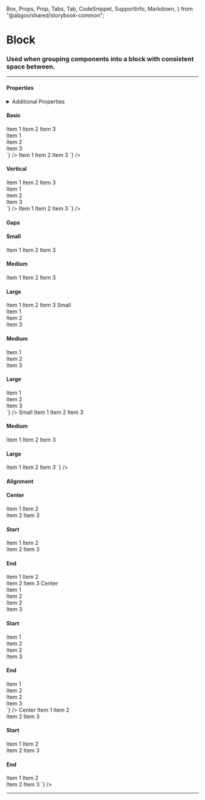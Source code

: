  Box,
  Props,
  Prop,
  Tabs,
  Tab,
  CodeSnippet,
  SupportInfo,
  Markdown,
} from "@abgov/shared/storybook-common";

<Meta title="Utility/Block" />

# Block

### Used when grouping components into a block with consistent space between.

---

#### Properties

<Props>
  <Prop
    name="gap"
    type="none | 3xs | 2xs | xs | s | m | l | xl | 2xl | 3xl"
    description="Spacing between items"
    defaultValue="m"
  />
  <Prop
    name="direction"
    type="row | column"
    description="Stacking direction of child components"
    defaultValue="row"
  />
  <Prop
    name="alignment"
    type="center | start | end"
    defaultValue="start"
    description="Primary axis alignment"
  />
</Props>

<details>
  <summary>Additional Properties</summary>
  <Props showTabs={true}>
    <Prop
      name="mt"
      type="none | 3xs | 2xs | xs | s | m | l | xl | 2xl | 3xl"
      defaultValue="none"
      description="Top margin"
    />
    <Prop
      name="mr"
      type="none | 3xs | 2xs | xs | s | m | l | xl | 2xl | 3xl"
      defaultValue="none"
      description="Right margin"
    />
    <Prop
      name="mb"
      type="none | 3xs | 2xs | xs | s | m | l | xl | 2xl | 3xl"
      defaultValue="none"
      description="Bottom margin"
    />
    <Prop
      name="ml"
      type="none | 3xs | 2xs | xs | s | m | l | xl | 2xl | 3xl"
      defaultValue="none"
      description="Left margin"
    />
  </Props>
</details>

#### Basic

<Story name="Horizontal">
  <GoABlock gap="m">
    <Box>Item 1</Box>
    <Box>Item 2</Box>
    <Box>Item 3</Box>
  </GoABlock>
</Story>

<Tabs>
  <Tab label="Angular">
    <CodeSnippet
      lang="html"
      code={`
      <goa-block gap="m">
        <div>Item 1</div>
        <div>Item 2</div>
        <div>Item 3</div>
      </goa-block>
    `}
    />
  </Tab>
  <Tab label="React">
    <CodeSnippet
      lang="tsx"
      code={`
      <GoABlock gap="m">
        <Box>Item 1</Box>
        <Box>Item 2</Box>
        <Box>Item 3</Box>
      </GoABlock>
    `}
    />
  </Tab>
</Tabs>

#### Vertical

<Story name="Vertical">
  <GoABlock gap="m" direction="column">
    <Box>Item 1</Box>
    <Box>Item 2</Box>
    <Box>Item 3</Box>
  </GoABlock>
</Story>

<Tabs>
  <Tab label="Angular">
    <CodeSnippet
      lang="html"
      code={`
      <goa-block gap="m" direction="column">
        <div>Item 1</div>
        <div>Item 2</div>
        <div>Item 3</div>
      </goa-block>
    `}
    />
  </Tab>
  <Tab label="React">
    <CodeSnippet
      lang="tsx"
      code={`
      <GoABlock gap="m" direction="column">
        <Box>Item 1</Box>
        <Box>Item 2</Box>
        <Box>Item 3</Box>
      </GoABlock>
    `}
    />
  </Tab>
</Tabs>

#### Gaps

<Story name="Gaps">
  <h4>Small</h4>
  <GoABlock gap="s">
    <Box>Item 1</Box>
    <Box>Item 2</Box>
    <Box>Item 3</Box>
  </GoABlock>
  <h4>Medium</h4>
  <GoABlock gap="m">
    <Box>Item 1</Box>
    <Box>Item 2</Box>
    <Box>Item 3</Box>
  </GoABlock>
  <h4>Large</h4>
  <GoABlock gap="l">
    <Box>Item 1</Box>
    <Box>Item 2</Box>
    <Box>Item 3</Box>
  </GoABlock>
</Story>

<Tabs>
  <Tab label="Angular">
    <CodeSnippet
      lang="html"
      code={`
      <h4>Small</h4>
      <goa-block gap="s">
        <div>Item 1</div>
        <div>Item 2</div>
        <div>Item 3</div>
      </goa-block>
      <h4>Medium</h4>
      <goa-block gap="m">
        <div>Item 1</div>
        <div>Item 2</div>
        <div>Item 3</div>
      </goa-block>
      <h4>Large</h4>
      <goa-block gap="l">
        <div>Item 1</div>
        <div>Item 2</div>
        <div>Item 3</div>
      </goa-block>
    `}
    />
  </Tab>
  <Tab label="React">
    <CodeSnippet
      lang="tsx"
      code={`
      <h4>Small</h4>
      <GoABlock gap="s">
        <Box>Item 1</Box>
        <Box>Item 2</Box>
        <Box>Item 3</Box>
      </GoABlock>
      <h4>Medium</h4>
      <GoABlock gap="m">
        <Box>Item 1</Box>
        <Box>Item 2</Box>
        <Box>Item 3</Box>
      </GoABlock>
      <h4>Large</h4>
      <GoABlock gap="l">
        <Box>Item 1</Box>
        <Box>Item 2</Box>
        <Box>Item 3</Box>
      </GoABlock>
    `}
    />
  </Tab>
</Tabs>

#### Alignment

<Story name="Alignment">
  <h4>Center</h4>
  <GoABlock gap="m" alignment="center">
    <Box>Item 1</Box>
    <Box>
      Item 2<br />
      Item 2
    </Box>
    <Box>Item 3</Box>
  </GoABlock>
  <h4>Start</h4>
  <GoABlock gap="m" alignment="start">
    <Box>Item 1</Box>
    <Box>
      Item 2<br />
      Item 2
    </Box>
    <Box>Item 3</Box>
  </GoABlock>
  <h4>End</h4>
  <GoABlock gap="m" alignment="end">
    <Box>Item 1</Box>
    <Box>
      Item 2<br />
      Item 2
    </Box>
    <Box>Item 3</Box>
  </GoABlock>
</Story>

<Tabs>
  <Tab label="Angular">
    <CodeSnippet
      lang="html"
      code={`
      <h4>Center</h4>
      <goa-block gap="m" alignment="center">
        <div>Item 1</div>
        <div>Item 2<br />Item 2</div>
        <div>Item 3</div>
      </goa-block>
      <h4>Start</h4>
      <goa-block gap="m" alignment="start">
        <div>Item 1</div>
        <div>Item 2<br />Item 2</div>
        <div>Item 3</div>
      </goa-block>
      <h4>End</h4>
      <goa-block gap="m" alignment="end">
        <div>Item 1</div>
        <div>Item 2<br />Item 2</div>
        <div>Item 3</div>
      </goa-block>
    `}
    />
  </Tab>
  <Tab label="React">
    <CodeSnippet
      lang="tsx"
      code={`
      <h4>Center</h4>
      <GoABlock gap="m" alignment="center">
        <Box>Item 1</Box>
        <Box>Item 2<br />Item 2</Box>
        <Box>Item 3</Box>
      </GoABlock>
      <h4>Start</h4>
      <GoABlock gap="m" alignment="start">
        <Box>Item 1</Box>
        <Box>Item 2<br />Item 2</Box>
        <Box>Item 3</Box>
      </GoABlock>
      <h4>End</h4>
      <GoABlock gap="m" alignment="end">
        <Box>Item 1</Box>
        <Box>Item 2<br />Item 2</Box>
        <Box>Item 3</Box>
      </GoABlock>
    `}
    />
  </Tab>
</Tabs>

---

<SupportInfo />
